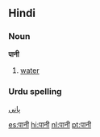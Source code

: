 ==Hindi==
===Noun===
'''पानी'''
#[[water]]

===Urdu spelling===
[[پانی]]

[[es:पानी]]
[[hi:पानी]]
[[nl:पानी]]
[[pt:पानी]]